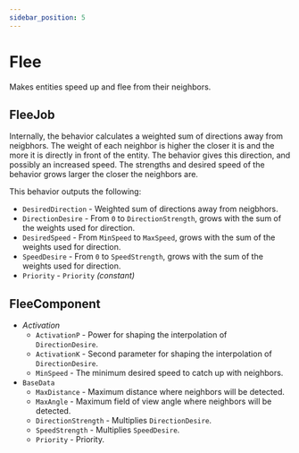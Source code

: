 ```yaml
---
sidebar_position: 5
---
```



# Flee

Makes entities speed up and flee from their neighbors.

## FleeJob

Internally, the behavior calculates a weighted sum of directions away from neigbhors. The weight of each neighbor is higher the closer it is and the more it is directly in front of the entity. The behavior gives this direction, and possibly an increased speed. The strengths and desired speed of the behavior grows larger the closer the neighbors are. 

This behavior outputs the following:
- `DesiredDirection` - Weighted sum of directions away from neigbhors.
- `DirectionDesire` - From `0` to `DirectionStrength`, grows with the sum of the weights used for direction.
- `DesiredSpeed` - From `MinSpeed` to `MaxSpeed`, grows with the sum of the weights used for direction.
- `SpeedDesire` - From `0` to `SpeedStrength`, grows with the sum of the weights used for direction.
- `Priority` -  `Priority` *(constant)*

## FleeComponent

- *Activation*
    - `ActivationP` - Power for shaping the interpolation of `DirectionDesire`.
    - `ActivationK` - Second parameter for shaping the interpolation of `DirectionDesire`.
    - `MinSpeed` - The minimum desired speed to catch up with neighbors.
- `BaseData`
    - `MaxDistance` - Maximum distance where neighbors will be detected.
    - `MaxAngle` - Maximum field of view angle where neighbors will be detected.
    - `DirectionStrength` - Multiplies `DirectionDesire`.
    - `SpeedStrength` - Multiplies `SpeedDesire`.
    - `Priority` - Priority.